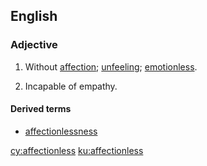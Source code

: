 ==English==

===Adjective===
{{en-adj}}
# Without [[affection]]; [[unfeeling]]; [[emotionless]].
# {{context|psychology|lang=en}} Incapable of empathy.

====Derived terms====
* [[affectionlessness]]

[[cy:affectionless]]
[[ku:affectionless]]